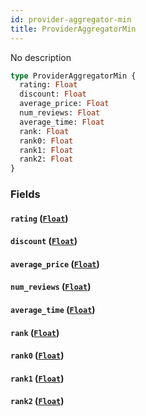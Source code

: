 ```yaml
---
id: provider-aggregator-min
title: ProviderAggregatorMin
---
```


No description

```graphql
type ProviderAggregatorMin {
  rating: Float
  discount: Float
  average_price: Float
  num_reviews: Float
  average_time: Float
  rank: Float
  rank0: Float
  rank1: Float
  rank2: Float
}
```

### Fields

#### `rating` ([`Float`](/v1/scalars/float))

#### `discount` ([`Float`](/v1/scalars/float))

#### `average_price` ([`Float`](/v1/scalars/float))

#### `num_reviews` ([`Float`](/v1/scalars/float))

#### `average_time` ([`Float`](/v1/scalars/float))

#### `rank` ([`Float`](/v1/scalars/float))

#### `rank0` ([`Float`](/v1/scalars/float))

#### `rank1` ([`Float`](/v1/scalars/float))

#### `rank2` ([`Float`](/v1/scalars/float))
